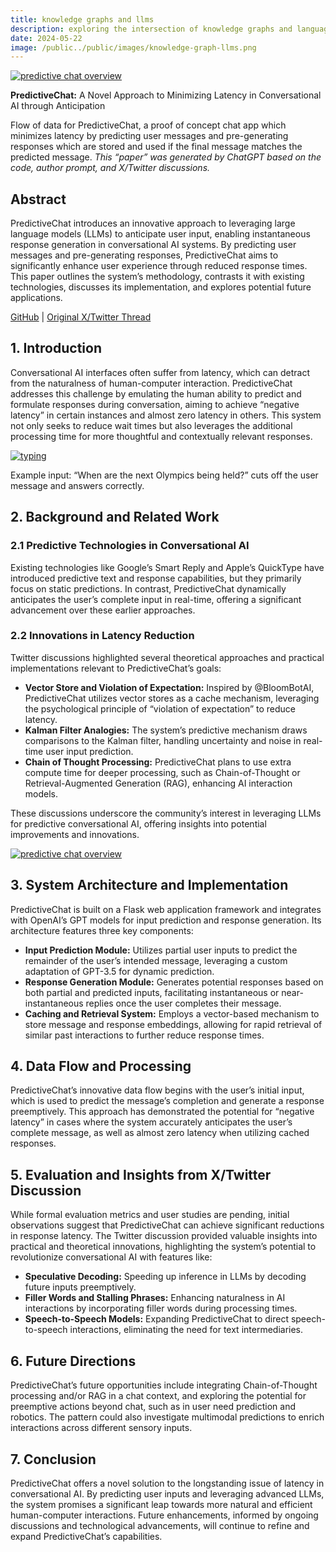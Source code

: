 ```yaml
---
title: knowledge graphs and llms
description: exploring the intersection of knowledge graphs and language models
date: 2024-05-22
image: /public../public/images/knowledge-graph-llms.png
---
```


<a href="https://ibb.co/predictive chat overview"><img src="https://i.ibb.co/predictive chat overview" alt="predictive chat overview" border="0"></a>

**PredictiveChat:** A Novel Approach to Minimizing Latency in Conversational AI through Anticipation

Flow of data for PredictiveChat, a proof of concept chat app which minimizes latency by predicting user messages and pre-generating responses which are stored and used if the final message matches the predicted message.
*This “paper” was generated by ChatGPT based on the code, author prompt, and X/Twitter discussions.*

## Abstract

PredictiveChat introduces an innovative approach to leveraging large language models (LLMs) to anticipate user input, enabling instantaneous response generation in conversational AI systems. By predicting user messages and pre-generating responses, PredictiveChat aims to significantly enhance user experience through reduced response times. This paper outlines the system’s methodology, contrasts it with existing technologies, discusses its implementation, and explores potential future applications.

[GitHub](https://github.com/yoheinakajima/predictivechat) | [Original X/Twitter Thread](https://twitter.com/yoheinakajima/status/1762313302863200658)

## 1. Introduction

Conversational AI interfaces often suffer from latency, which can detract from the naturalness of human-computer interaction. PredictiveChat addresses this challenge by emulating the human ability to predict and formulate responses during conversation, aiming to achieve “negative latency” in certain instances and almost zero latency in others. This system not only seeks to reduce wait times but also leverages the additional processing time for more thoughtful and contextually relevant responses.

<a href="https://ibb.co/typing"><img src="https://i.ibb.co/typing" alt="typing" border="0"></a>


Example input: “When are the next Olympics being held?” cuts off the user message and answers correctly.

## 2. Background and Related Work

### 2.1 Predictive Technologies in Conversational AI

Existing technologies like Google’s Smart Reply and Apple’s QuickType have introduced predictive text and response capabilities, but they primarily focus on static predictions. In contrast, PredictiveChat dynamically anticipates the user’s complete input in real-time, offering a significant advancement over these earlier approaches.

### 2.2 Innovations in Latency Reduction

Twitter discussions highlighted several theoretical approaches and practical implementations relevant to PredictiveChat’s goals:

- **Vector Store and Violation of Expectation:** Inspired by @BloomBotAI, PredictiveChat utilizes vector stores as a cache mechanism, leveraging the psychological principle of “violation of expectation” to reduce latency.
- **Kalman Filter Analogies:** The system’s predictive mechanism draws comparisons to the Kalman filter, handling uncertainty and noise in real-time user input prediction.
- **Chain of Thought Processing:** PredictiveChat plans to use extra compute time for deeper processing, such as Chain-of-Thought or Retrieval-Augmented Generation (RAG), enhancing AI interaction models.

These discussions underscore the community’s interest in leveraging LLMs for predictive conversational AI, offering insights into potential improvements and innovations.

<a href="https://ibb.co/predictive chat overview"><img src="https://i.ibb.co/predictive chat overview" alt="predictive chat overview" border="0"></a>

## 3. System Architecture and Implementation

PredictiveChat is built on a Flask web application framework and integrates with OpenAI’s GPT models for input prediction and response generation. Its architecture features three key components:

- **Input Prediction Module:** Utilizes partial user inputs to predict the remainder of the user’s intended message, leveraging a custom adaptation of GPT-3.5 for dynamic prediction.
- **Response Generation Module:** Generates potential responses based on both partial and predicted inputs, facilitating instantaneous or near-instantaneous replies once the user completes their message.
- **Caching and Retrieval System:** Employs a vector-based mechanism to store message and response embeddings, allowing for rapid retrieval of similar past interactions to further reduce response times.

## 4. Data Flow and Processing

PredictiveChat’s innovative data flow begins with the user’s initial input, which is used to predict the message’s completion and generate a response preemptively. This approach has demonstrated the potential for “negative latency” in cases where the system accurately anticipates the user’s complete message, as well as almost zero latency when utilizing cached responses.

## 5. Evaluation and Insights from X/Twitter Discussion

While formal evaluation metrics and user studies are pending, initial observations suggest that PredictiveChat can achieve significant reductions in response latency. The Twitter discussion provided valuable insights into practical and theoretical innovations, highlighting the system’s potential to revolutionize conversational AI with features like:

- **Speculative Decoding:** Speeding up inference in LLMs by decoding future inputs preemptively.
- **Filler Words and Stalling Phrases:** Enhancing naturalness in AI interactions by incorporating filler words during processing times.
- **Speech-to-Speech Models:** Expanding PredictiveChat to direct speech-to-speech interactions, eliminating the need for text intermediaries.

## 6. Future Directions

PredictiveChat’s future opportunities include integrating Chain-of-Thought processing and/or RAG in a chat context, and exploring the potential for preemptive actions beyond chat, such as in user need prediction and robotics. The pattern could also investigate multimodal predictions to enrich interactions across different sensory inputs.

## 7. Conclusion

PredictiveChat offers a novel solution to the longstanding issue of latency in conversational AI. By predicting user inputs and leveraging advanced LLMs, the system promises a significant leap towards more natural and efficient human-computer interactions. Future enhancements, informed by ongoing discussions and technological advancements, will continue to refine and expand PredictiveChat’s capabilities.
